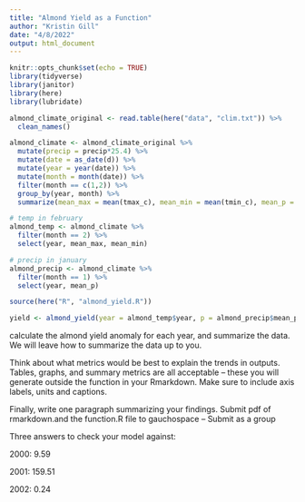 ```yaml
---
title: "Almond Yield as a Function"
author: "Kristin Gill"
date: "4/8/2022"
output: html_document
---
```


```r
knitr::opts_chunk$set(echo = TRUE)
library(tidyverse)
library(janitor)
library(here)
library(lubridate)
```

```r
almond_climate_original <- read.table(here("data", "clim.txt")) %>% 
  clean_names()

almond_climate <- almond_climate_original %>% 
  mutate(precip = precip*25.4) %>% 
  mutate(date = as_date(d)) %>% 
  mutate(year = year(date)) %>%
  mutate(month = month(date)) %>%
  filter(month == c(1,2)) %>% 
  group_by(year, month) %>% 
  summarize(mean_max = mean(tmax_c), mean_min = mean(tmin_c), mean_p = mean(precip))

# temp in february
almond_temp <- almond_climate %>% 
  filter(month == 2) %>% 
  select(year, mean_max, mean_min)

# precip in january
almond_precip <- almond_climate %>% 
  filter(month == 1) %>% 
  select(year, mean_p)
```

```r
source(here("R", "almond_yield.R"))

yield <- almond_yield(year = almond_temp$year, p = almond_precip$mean_p, Tn = almond_temp$mean_min)
```


calculate the almond yield anomaly for each year, and summarize the data. We will leave how to summarize the data up to you. 

Think about what metrics would be best to explain the trends in outputs. Tables, graphs, and summary metrics are all acceptable – these you will generate outside the function in your Rmarkdown. Make sure to include axis labels, units and captions.

Finally, write one paragraph summarizing your findings. Submit pdf of rmarkdown.and the function.R file to gauchospace – Submit as a group

Three answers to check your model against:

2000: 9.59

2001: 159.51

2002: 0.24

